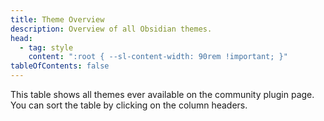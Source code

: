 ```yaml
---
title: Theme Overview
description: Overview of all Obsidian themes.
head:
  - tag: style
    content: ":root { --sl-content-width: 90rem !important; }"
tableOfContents: false
---
```



This table shows all themes ever available on the community plugin page.
You can sort the table by clicking on the column headers.

<Index />
